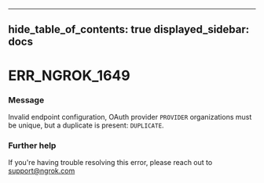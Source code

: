 

---
hide_table_of_contents: true
displayed_sidebar: docs
---


# ERR_NGROK_1649

### Message
Invalid endpoint configuration, OAuth provider `PROVIDER` organizations must be unique, but a duplicate is present: `DUPLICATE`.

<ErrorDetails error="err_ngrok_1649" />



### Further help
If you're having trouble resolving this error, please reach out to [support@ngrok.com](mailto:support@ngrok.com?subject=Help%20with%20ERR_NGROK_1649)

